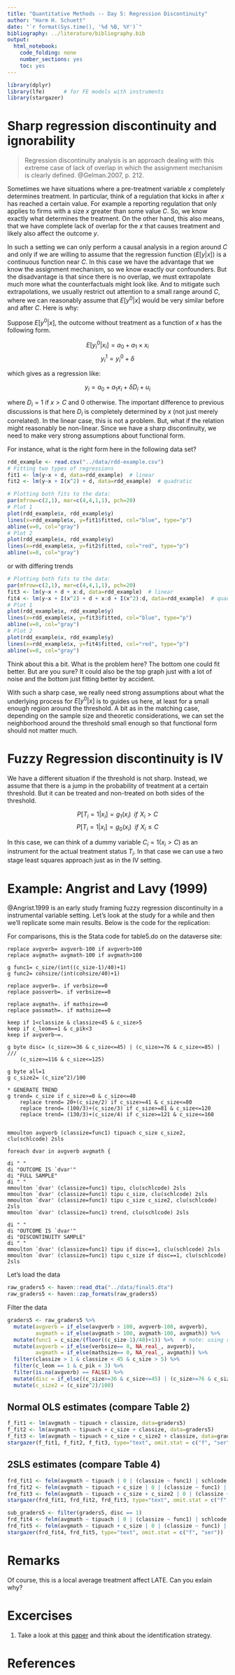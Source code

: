 ```yaml
---
title: "Quantitative Methods -- Day 5: Regression Discontinuity"
author: "Harm H. Schuett"
date: "`r format(Sys.time(), '%d %B, %Y')`"
bibliography: ../literature/bibliography.bib
output: 
  html_notebook: 
    code_folding: none
    number_sections: yes
    toc: yes
---
```


```r
library(dplyr)
library(lfe)      # for FE models with instruments
library(stargazer)
```

# Sharp regression discontinuity and ignorability

> Regression discontinuity analysis is an approach dealing with this extreme case of lack of overlap in which the assignment mechanism is clearly defined. @Gelman.2007, p. 212.

Sometimes we have situations where a pre-treatment variable $x$ completely determines treatment. In particular, think of a regulation that kicks in after $x$ has reached a certain value. For example a reporting regulation that only applies to firms with a size $x$ greater than some value $C$. So, we know exactly what determines the treatment. On the other hand, this also means, that we have complete lack of overlap for the $x$ that causes treatment and likely also affect the outcome $y$.

In such a setting we can only perform a causal analysis in a region around $C$ and only if we are willing to assume that the regression function ($E[y|x]$) is a continuous function near $C$. In this case we have the advantage that we know the assignment mechanism, so we know exactly our confounders. But the disadvantage is that since there is no overlap, we must extrapolate much more what the counterfactuals might look like. And to mitigate such extrapolations, we usually restrict out attention to a small range around $C$, where we can reasonably assume that $E[y^0|x]$ would be very similar before and after $C$. Here is why:

Suppose $E[y^0|x]$, the outcome without treatment as a function of $x$ has the following form.

$$E[y^0_i|x_i] = a_0 + a_1\times x_i$$
$$y^1_i = y^0_i + \delta$$

which gives as a regression like:

$$y_i = a_0 + a_1 x_i + \delta D_i + u_i$$

where $D_i = 1$ if $x > C$ and $0$ otherwise. The important difference to previous discussions is that here $D_i$ is completely determined by $x$ (not just merely correlated). In the linear case, this is not a problem. But, what if the relation might reasonably be non-linear. Since we have a sharp discontinuity, we need to make very strong assumptions about functional form.

For instance, what is the right form here in the following data set?

```r
rdd_example <- read.csv("../data/rdd-example.csv")
# Fitting two types of regressions
fit1 <- lm(y~x + d, data=rdd_example)  # linear
fit2 <- lm(y~x + I(x^2) + d, data=rdd_example)  # quadratic

# Plotting both fits to the data:
par(mfrow=c(2,1), mar=c(4,4,1,1), pch=20)
# Plot 1
plot(rdd_example$x, rdd_example$y)
lines(x=rdd_example$x, y=fit1$fitted, col="blue", type="p")
abline(v=0, col="gray")
# Plot 2
plot(rdd_example$x, rdd_example$y)
lines(x=rdd_example$x, y=fit2$fitted, col="red", type="p")
abline(v=0, col="gray")
```

or with differing trends

```r
# Plotting both fits to the data:
par(mfrow=c(2,1), mar=c(4,4,1,1), pch=20)
fit3 <- lm(y~x + d + x:d, data=rdd_example)  # linear
fit4 <- lm(y~x + I(x^2) + d + x:d + I(x^2):d, data=rdd_example)  # quadratic
# Plot 1
plot(rdd_example$x, rdd_example$y)
lines(x=rdd_example$x, y=fit3$fitted, col="blue", type="p")
abline(v=0, col="gray")
# Plot 2
plot(rdd_example$x, rdd_example$y)
lines(x=rdd_example$x, y=fit4$fitted, col="red", type="p")
abline(v=0, col="gray")
```

Think about this a bit. What is the problem here? The bottom one could fit better. But are you sure? It could also be the top graph just with a lot of noise and the bottom just fitting better by accident.

With such a sharp case, we really need strong assumptions about what the underlying process for $E[y^0|x]$ is to guides us here, at least for a small enough region around the threshold. A bit as in the matching case, depending on the sample size and theoretic considerations, we can set the neighborhood around the threshold small enough so that functional form should not matter much.

# Fuzzy Regression discontinuity is IV

We have a different situation if the threshold is not sharp. Instead, we assume that there is a jump in the probability of treatment at a certain threshold. But it can be treated and non-treated on both sides of the threshold. 

$$P[T_i=1|x_i] = g_1(x_i) \,\,\, if \,\, X_i > C$$
$$P[T_i=1|x_i] = g_0(x_i) \,\,\, if \,\, X_i \leq C$$

In this case, we can think of a dummy variable $C_i = 1(x_i > C)$ as an instrument for the actual treatment status $T_i$. In that case we can use a two stage least squares approach just as in the IV setting.

# Example: Angrist and Lavy (1999)

@Angrist.1999 is an early study framing fuzzy regression discontinuity in a instrumental variable setting. Let's look at the study for a while and then we'll replicate some main results. Below is the code for the replication:

For comparisons, this is the Stata code for table5.do on the dataverse site:

    replace avgverb= avgverb-100 if avgverb>100
    replace avgmath= avgmath-100 if avgmath>100
    
    g func1= c_size/(int((c_size-1)/40)+1)
    g func2= cohsize/(int(cohsize/40)+1)
    
    replace avgverb=. if verbsize==0
    replace passverb=. if verbsize==0
    
    replace avgmath=. if mathsize==0
    replace passmath=. if mathsize==0
    
    keep if 1<classize & classize<45 & c_size>5
    keep if c_leom==1 & c_pik<3
    keep if avgverb~=.
    
    g byte disc= (c_size>=36 & c_size<=45) | (c_size>=76 & c_size<=85) | ///
    	(c_size>=116 & c_size<=125)
    
    g byte all=1
    g c_size2= (c_size^2)/100
    
    * GENERATE TREND
    g trend= c_size if c_size>=0 & c_size<=40
    	replace trend= 20+(c_size/2) if c_size>=41 & c_size<=80
    	replace trend= (100/3)+(c_size/3) if c_size>=81 & c_size<=120
    	replace trend= (130/3)+(c_size/4) if c_size>=121 & c_size<=160
    
    	
    mmoulton avgverb (classize=func1) tipuach c_size c_size2, clu(schlcode) 2sls
    
    foreach dvar in avgverb avgmath {
    
    di " "
    di "OUTCOME IS `dvar'"
    di "FULL SAMPLE"
    di " "
    mmoulton `dvar' (classize=func1) tipu, clu(schlcode) 2sls
    mmoulton `dvar' (classize=func1) tipu c_size, clu(schlcode) 2sls
    mmoulton `dvar' (classize=func1) tipu c_size c_size2, clu(schlcode) 2sls
    mmoulton `dvar' (classize=func1) trend, clu(schlcode) 2sls
    
    di " "
    di "OUTCOME IS `dvar'"
    di "DISCONTINUITY SAMPLE"
    di " "
    mmoulton `dvar' (classize=func1) tipu if disc==1, clu(schlcode) 2sls
    mmoulton `dvar' (classize=func1) tipu c_size if disc==1, clu(schlcode) 2sls

Let's load the data

```r
raw_graders5 <- haven::read_dta("../data/final5.dta")
raw_graders5 <- haven::zap_formats(raw_graders5)
```

Filter the data
```r
graders5 <- raw_graders5 %>% 
  mutate(avgverb = if_else(avgverb > 100, avgverb-100, avgverb),
         avgmath = if_else(avgmath > 100, avgmath-100, avgmath)) %>% 
  mutate(func1 = c_size/(floor((c_size-1)/40)+1)) %>%   # note: using round instead gives crazy results
  mutate(avgverb = if_else(verbsize== 0, NA_real_, avgverb),
         avgmath = if_else(mathsize== 0, NA_real_, avgmath)) %>% 
  filter(classize > 1 & classize < 45 & c_size > 5) %>% 
  filter(c_leom == 1 & c_pik < 3) %>% 
  filter(is.na(avgverb) == FALSE) %>% 
  mutate(disc = if_else((c_size>=36 & c_size<=45) | (c_size>=76 & c_size<=85) | (c_size>=116 & c_size<=125), 1, 0)) %>% 
  mutate(c_size2 = (c_size^2)/100)
```


## Normal OLS estimates (compare Table 2)

```r
f_fit1 <- lm(avgmath ~ tipuach + classize, data=graders5)
f_fit2 <- lm(avgmath ~ tipuach + c_size + classize, data=graders5)
f_fit3 <- lm(avgmath ~ tipuach + c_size + c_size2 + classize, data=graders5)
stargazer(f_fit1, f_fit2, f_fit3, type="text", omit.stat = c("f", "ser"))
```

## 2SLS estimates (compare Table 4)

```r
frd_fit1 <- felm(avgmath ~ tipuach | 0 | (classize ~ func1) | schlcode, data=graders5)
frd_fit2 <- felm(avgmath ~ tipuach + c_size | 0 | (classize ~ func1) | schlcode, data=graders5)
frd_fit3 <- felm(avgmath ~ tipuach + c_size + c_size2 | 0 | (classize ~ func1) | schlcode, data=graders5)
stargazer(frd_fit1, frd_fit2, frd_fit3, type="text", omit.stat = c("f", "ser"))
```



```r
sub_graders5 <- filter(graders5, disc == 1)
frd_fit4 <- felm(avgmath ~ tipuach | 0 | (classize ~ func1) | schlcode, data=sub_graders5)
frd_fit5 <- felm(avgmath ~ tipuach + c_size | 0 | (classize ~ func1) | schlcode, data=sub_graders5)
stargazer(frd_fit4, frd_fit5, type="text", omit.stat = c("f", "ser"))
```


# Remarks

Of course, this is a local average treatment affect LATE. Can you exlain why?

# Excercises

1. Take a look at this [paper](http://ftp.iza.org/dp10779.pdf) and think about the identification strategy. 

# References

